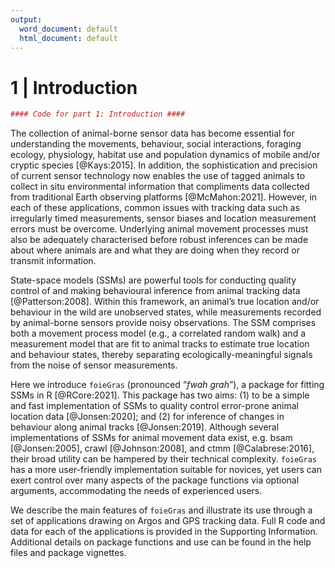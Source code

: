 ```yaml
---
output:
  word_document: default
  html_document: default
---
```

# 1 | Introduction

```r
#### Code for part 1: Introduction ####
```
The collection of animal-borne sensor data has become essential for understanding the movements, behaviour, social interactions, foraging ecology, physiology, habitat use and population dynamics of mobile and/or cryptic species [@Kays:2015]. In addition, the sophistication and precision of current sensor technology now enables the use of tagged animals to collect in situ environmental information that compliments data collected from traditional Earth observing platforms [@McMahon:2021]. However, in each of these applications, common issues with tracking data such as irregularly timed measurements, sensor biases and location measurement errors must be overcome. Underlying animal movement processes must also be adequately characterised before robust inferences can be made about where animals are and what they are doing when they record or transmit information. 

State-space models (SSMs) are powerful tools for conducting quality control of and making behavioural inference from animal tracking data [@Patterson:2008]. Within this framework, an animal’s true location and/or behaviour in the wild are unobserved states, while measurements recorded by animal-borne sensors provide noisy observations. The SSM comprises both a movement process model (e.g., a correlated random walk) and a measurement model that are fit to animal tracks to estimate true location and behaviour states, thereby separating ecologically-meaningful signals from the noise of sensor measurements. 

Here we introduce `foieGras` (pronounced “*fwah grah*”), a package for fitting SSMs in R [@RCore:2021]. This package has two aims: (1) to be a simple and fast implementation of SSMs to quality control error-prone animal location data [@Jonsen:2020]; and (2) for inference of changes in behaviour along animal tracks [@Jonsen:2019]. Although several implementations of SSMs for animal movement data exist, e.g. bsam [@Jonsen:2005], crawl [@Johnson:2008], and ctmm [@Calabrese:2016], their broad utility can be hampered by their technical complexity. `foieGras` has a more user-friendly implementation suitable for novices, yet users can exert control over many aspects of the package functions via optional arguments, accommodating the needs of experienced users. 

We describe the main features of `foieGras` and illustrate its use through a set of applications drawing on Argos and GPS tracking data. Full R code and data for each of the applications is provided in the Supporting Information. Additional details on package functions and use can be found in the help files and package vignettes.
